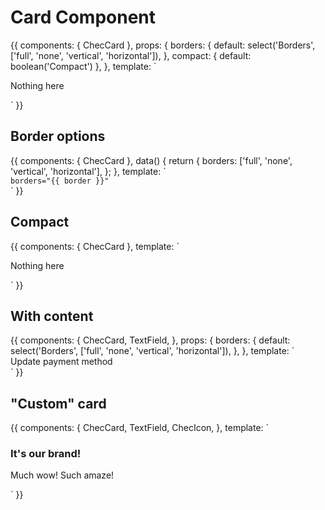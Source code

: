 
<Meta title="Components/Card" component={ChecCard} />

# Card Component

<Props of={ChecCard} />

<Preview>
  <Story name="Default">
    {{
      components: {
        ChecCard
      },
      props: {
        borders: {
          default: select('Borders', ['full', 'none', 'vertical', 'horizontal']),
        },
        compact: {
          default: boolean('Compact')
        },
      },
      template: `
        <div class="p-16 flex justify-center w-full bg-gray-100">
          <ChecCard :borders="borders" :compact="compact" class="w-40 h-40">
            <p class="self-center mx-auto">Nothing here</p>
          </ChecCard>
        </div>`
    }}
  </Story>
</Preview>

## Border options

<Preview>
  <Story name="Border options">
    {{
      components: {
        ChecCard
      },
      data() {
        return {
          borders: ['full', 'none', 'vertical', 'horizontal'],
        };
      },
      template: `
        <div class="p-16 flex flex-col justify-between items-center w-full bg-gray-100 space-y-4">
          <ChecCard v-for="border in borders" :borders="border" class="w-1/2 h-40 text-center">
            <code class="text-center">borders="{{ border }}"</code>
          </ChecCard>
        </div>`
    }}
  </Story>
</Preview>

## Compact

<Preview>
  <Story name="Compact">
    {{
      components: {
        ChecCard
      },
      template: `
        <div class="p-16 flex justify-center w-full bg-gray-100">
          <ChecCard borders="full" compact class="w-40 h-40">
            <p class="self-center mx-auto">Nothing here</p>
          </ChecCard>
        </div>`
    }}
  </Story>
</Preview>

## With content

<Preview>
  <Story name="With inner elements">
    {{
      components: {
        ChecCard,
        TextField,
      },
      props: {
        borders: {
          default: select('Borders', ['full', 'none', 'vertical', 'horizontal']),
        },
      },
      template: `
        <div class="p-16 flex justify-center w-full font-lato">
          <ChecCard
            :borders="borders"
            class="w-full max-w-lg"
            tailwind="bg-gray-100"
          >
            <span class="block text-lg text-gray-500 font-bold mb-4">
              Update payment method
            </span>
            <!-- flex grid -->
            <div class="flex -mx-2">
              <div class="w-1/2 px-2">
                <TextField
                  class="w-full"
                  placeholder="First Name"
                />
              </div>
              <div class="w-1/2 px-2">
                <TextField
                  class="w-full"
                  placeholder="Last Name"
                />
              </div>
            </div>
          </ChecCard>
        </div>`
    }}
  </Story>
</Preview>

## "Custom" card

<Preview>
  <Story name="Fancy overlay">
    {{
      components: {
        ChecCard,
        TextField,
        ChecIcon,
      },
      template: `
        <div class="p-16 flex justify-center w-full font-lato">
          <ChecCard
            borders="none"
            class="text-white w-full max-w-lg"
            tailwind="bg-primary-gradient"
          >
            <h3 class="text-white mb-4">
              It's our brand!
            </h3>
            <p>
              Much wow! Such amaze!
            </p>
            <ChecIcon icon="chec" class="absolute w-32 h-32 text-white pointer-events-none opacity-25 bottom-0"
                      style="right: 20px">
          </ChecCard>
        </div>`
    }}
  </Story>
</Preview>
